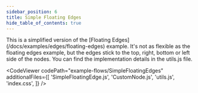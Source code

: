 ```yaml
---
sidebar_position: 6
title: Simple Floating Edges
hide_table_of_contents: true
---
```



<ExampleLayout>
This is a simplified version of the [Floating Edges](/docs/examples/edges/floating-edges) example. It's not as flexible as the floating edges example, but the edges stick to the top, right, bottom or left side of the nodes. You can find the implementation details in the utils.js file.

<CodeViewer
  codePath="example-flows/SimpleFloatingEdges"
  additionalFiles={[
    'SimpleFloatingEdge.js',
    'CustomNode.js',
    'utils.js',
    'index.css',
  ]}
/>
</ExampleLayout>

